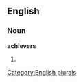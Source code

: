 
==English==

===Noun===
'''achievers'''

# {{plural of|[[achiever]]}}

[[Category:English plurals]]